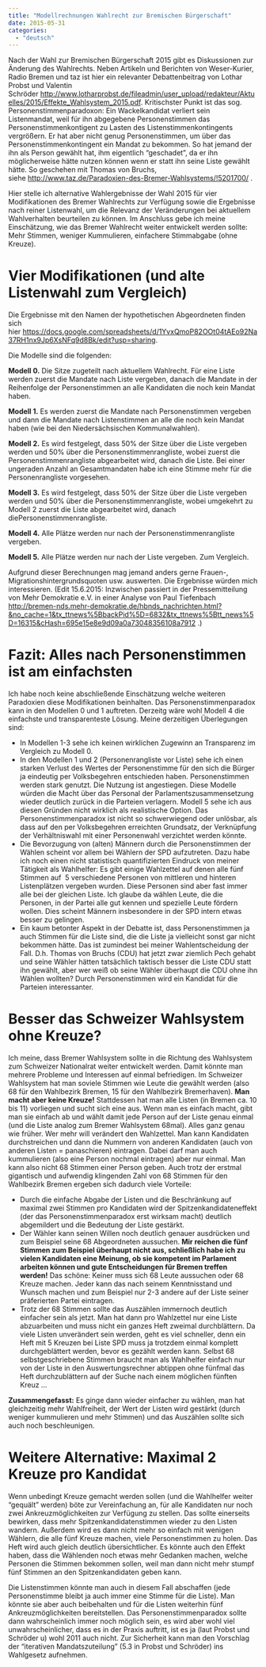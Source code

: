 ```yaml
---
title: "Modellrechnungen Wahlrecht zur Bremischen Bürgerschaft"
date: 2015-05-31
categories: 
  - "deutsch"
---
```


Nach der Wahl zur Bremischen Bürgerschaft 2015 gibt es Diskussionen zur Änderung des Wahlrechts. Neben Artikeln und Berichten von Weser-Kurier, Radio Bremen und taz ist hier ein relevanter Debattenbeitrag von Lothar Probst und Valentin Schröder [http://www.lotharprobst.de/fileadmin/user\_upload/redakteur/Aktuelles/2015/Effekte\_Wahlsystem\_2015.pdf](http://www.lotharprobst.de/fileadmin/user_upload/redakteur/Aktuelles/2015/Effekte_Wahlsystem_2015.pdf). Kritischster Punkt ist das sog. Personenstimmenparadoxon: Ein Wackelkandidat verliert sein Listenmandat, weil für ihn abgegebene Personenstimmen das Personenstimmenkontigent zu Lasten des Listenstimmenkontingents vergrößern. Er hat aber nicht genug Personenstimmen, um über das Personenstimmenkontingent ein Mandat zu bekommen. So hat jemand der ihn als Person gewählt hat, ihm eigentlich "geschadet", da er ihn möglicherweise hätte nutzen können wenn er statt ihn seine Liste gewählt hätte. So geschehen mit Thomas von Bruchs, siehe [http://www.taz.de/Paradoxien-des-Bremer-Wahlsystems/!5201700/](http://www.taz.de/Paradoxien-des-Bremer-Wahlsystems/!5201700/) .

Hier stelle ich alternative Wahlergebnisse der Wahl 2015 für vier Modifikationen des Bremer Wahlrechts zur Verfügung sowie die Ergebnisse nach reiner Listenwahl, um die Relevanz der Veränderungen bei aktuellem Wahlverhalten beurteilen zu können. Im Anschluss gebe ich meine Einschätzung, wie das Bremer Wahlrecht weiter entwickelt werden sollte: Mehr Stimmen, weniger Kummulieren, einfachere Stimmabgabe (ohne Kreuze). <!--more-->

# Vier Modifikationen (und alte Listenwahl zum Vergleich)

Die Ergebnisse mit den Namen der hypothetischen Abgeordneten finden sich hier [https://docs.google.com/spreadsheets/d/1YvxQmoP82OOt04tAEo92Na37RH1nx9Jp6XsNFq9d8Bk/edit?usp=sharing](https://docs.google.com/spreadsheets/d/1YvxQmoP82OOt04tAEo92Na37RH1nx9Jp6XsNFq9d8Bk/edit?usp=sharing).

Die Modelle sind die folgenden:

**Modell 0.** Die Sitze zugeteilt nach aktuellem Wahlrecht. Für eine Liste werden zuerst die Mandate nach Liste vergeben, danach die Mandate in der Reihenfolge der Personenstimmen an alle Kandidaten die noch kein Mandat haben.

**Modell 1.** Es werden zuerst die Mandate nach Personenstimmen vergeben und dann die Mandate nach Listenstimmen an alle die noch kein Mandat haben (wie bei den Niedersächsischen Kommunalwahlen).

**Modell 2.** Es wird festgelegt, dass 50% der Sitze über die Liste vergeben werden und 50% über die Personenstimmenrangliste, wobei zuerst die Personenstimmenrangliste abgearbeitet wird, danach die Liste. Bei einer ungeraden Anzahl an Gesamtmandaten habe ich eine Stimme mehr für die Personenrangliste vorgesehen.

**Modell 3.** Es wird festgelegt, dass 50% der Sitze über die Liste vergeben werden und 50% über die Personenstimmenrangliste, wobei umgekehrt zu Modell 2 zuerst die Liste abgearbeitet wird, danach diePersonenstimmenrangliste.

**Modell 4.** Alle Plätze werden nur nach der Personenstimmenrangliste vergeben.

**Modell 5.** Alle Plätze werden nur nach der Liste vergeben. Zum Vergleich.

Aufgrund dieser Berechnungen mag jemand anders gerne Frauen-, Migrationshintergrundsquoten usw. auswerten. Die Ergebnisse würden mich interessieren. (Edit 15.6.2015: Inzwischen passiert in der Pressemitteilung von Mehr Demokratie e.V. in einer Analyse von Paul Tiefenbach [http://bremen-nds.mehr-demokratie.de/hbnds\_nachrichten.html?&no\_cache=1&tx\_ttnews%5BbackPid%5D=6832&tx\_ttnews%5Btt\_news%5D=16315&cHash=695e15e8e9d09a0a73048356108a7912](http://bremen-nds.mehr-demokratie.de/hbnds_nachrichten.html?&no_cache=1&tx_ttnews%5BbackPid%5D=6832&tx_ttnews%5Btt_news%5D=16315&cHash=695e15e8e9d09a0a73048356108a7912) .)

# Fazit: Alles nach Personenstimmen ist am einfachsten

Ich habe noch keine abschließende Einschätzung welche weiteren Paradoxien diese Modifikationen beinhalten. Das Personenstimmenparadox kann in den Modellen 0 und 1 auftreten. Derzeitg wäre wohl Modell 4 die einfachste und transparenteste Lösung. Meine derzeitigen Überlegungen sind:

- In Modellen 1-3 sehe ich keinen wirklichen Zugewinn an Transparenz im Vergleich zu Modell 0.
- In den Modellen 1 und 2 (Personenrangliste vor Liste) sehe ich einen starken Verlust des Wertes der Personenstimme für den sich die Bürger ja eindeutig per Volksbegehren entschieden haben. Personenstimmen werden stark genutzt. Die Nutzung ist angestiegen. Diese Modelle würden die Macht über das Personal der Parlamentszusammensetzung wieder deutlich zurück in die Parteien verlagern. Modell 5 sehe ich aus diesen Gründen nicht wirklich als realistische Option. Das Personenstimmenparadox ist nicht so schwerwiegend oder unlösbar, als dass auf den per Volksbegehren erreichten Grundsatz, der Verknüpfung der Verhältniswahl mit einer Personenwahl verzichtet werden könnte.
- Die Bevorzugung von (alten) Männern durch die Personenstimmen der Wählen scheint vor allem bei Wählern der SPD aufzutreten. Dazu habe ich noch einen nicht statistisch quantifizierten Eindruck von meiner Tätigkeit als Wahlhelfer: Es gibt einige Wahlzettel auf denen alle fünf Stimmen auf  5 verschiedene Personen von mittleren und hinteren Listenplätzen vergeben wurden. Diese Personen sind aber fast immer alle bei der gleichen Liste. Ich glaube da wählen Leute, die die Personen, in der Partei alle gut kennen und spezielle Leute fördern wollen. Dies scheint Männern insbesondere in der SPD intern etwas besser zu gelingen.
- Ein kaum betonter Aspekt in der Debatte ist, dass Personenstimmen ja auch Stimmen für die Liste sind, die die Liste ja vielleicht sonst gar nicht bekommen hätte. Das ist zumindest bei meiner Wahlentscheidung der Fall. D.h. Thomas von Bruchs (CDU) hat jetzt zwar ziemlich Pech gehabt und seine Wähler hätten tatsächlich taktisch besser die Liste CDU statt ihn gewählt, aber wer weiß ob seine Wähler überhaupt die CDU ohne ihn Wählen wollten? Durch Personenstimmen wird ein Kandidat für die Parteien interessanter.

# Besser das Schweizer Wahlsystem ohne Kreuze?

Ich meine, dass Bremer Wahlsystem sollte in die Richtung des Wahlsystem zum Schweizer Nationalrat weiter entwickelt werden. Damit könnte man mehrere Probleme und Interessen auf einmal befriedigen. Im Schweizer Wahlsystem hat man soviele Stimmen wie Leute die gewählt werden (also 68 für den Wahlbezirk Bremen, 15 für den Wahlbezirk Bremerhaven). **Man macht aber keine Kreuze!** Stattdessen hat man alle Listen (in Bremen ca. 10 bis 11) vorliegen und sucht sich eine aus. Wenn man es einfach macht, gibt man sie einfach ab und wählt damit jede Person auf der Liste genau einmal (und die Liste analog zum Bremer Wahlsystem 68mal). Alles ganz genau wie früher. Wer mehr will verändert den Wahlzettel. Man kann Kandidaten durchstreichen und dann die Nummern von anderen Kandidaten (auch von anderen Listen = panaschieren) eintragen. Dabei darf man auch kummulieren (also eine Person nochmal eintragen) aber nur einmal. Man kann also nicht 68 Stimmen einer Person geben. Auch trotz der erstmal gigantisch und aufwendig klingenden Zahl von 68 Stimmen für den Wahlbezirk Bremen ergeben sich dadurch viele Vorteile:

- Durch die einfache Abgabe der Listen und die Beschränkung auf maximal zwei Stimmen pro Kandidaten wird der Spitzenkandidateneffekt (der das Personenstimmenparadox erst wirksam macht) deutlich abgemildert und die Bedeutung der Liste gestärkt.
- Der Wähler kann seinen Willen noch deutlich genauer ausdrücken und zum Beispiel seine 68 Abgeordneten aussuchen. **Mir reichen die fünf Stimmen zum Beispiel überhaupt nicht aus, schließlich habe ich zu vielen Kandidaten eine Meinung, ob sie kompetent im Parlament arbeiten können und gute Entscheidungen für Bremen treffen werden!** Das schöne: Keiner muss sich 68 Leute aussuchen oder 68 Kreuze machen. Jeder kann das nach seinem Kenntnisstand und Wunsch machen und zum Beispiel nur 2-3 andere auf der Liste seiner präferierten Partei eintragen.
- Trotz der 68 Stimmen sollte das Auszählen immernoch deutlich einfacher sein als jetzt. Man hat dann pro Wahlzettel nur eine Liste abzuarbeiten und muss nicht ein ganzes Heft zweimal durchblättern. Da viele Listen unverändert sein werden, geht es viel schneller, denn ein Heft mit 5 Kreuzen bei Liste SPD muss ja trotzdem einmal komplett durchgeblättert werden, bevor es gezählt werden kann. Selbst 68 selbstgeschriebene Stimmen braucht man als Wahlhelfer einfach nur von der Liste in den Auswertungsrechner abtippen ohne fünfmal das Heft durchzublättern auf der Suche nach einem möglichen fünften Kreuz ...

**Zusammengefasst:** Es ginge dann wieder einfacher zu wählen, man hat gleichzeitig mehr Wahlfreiheit, der Wert der Listen wird gestärkt (durch weniger kummulieren und mehr Stimmen) und das Auszählen sollte sich auch noch beschleunigen.

# Weitere Alternative: Maximal 2 Kreuze pro Kandidat

Wenn unbedingt Kreuze gemacht werden sollen (und die Wahlhelfer weiter "gequält" werden) böte zur Vereinfachung an, für alle Kandidaten nur noch zwei Ankreuzmöglichkeiten zur Verfügung zu stellen. Das sollte einerseits bewirken, dass mehr Spitzenkandidatenstimmen wieder zu den Listen wandern. Außerdem wird es dann nicht mehr so einfach mit wenigen Wählern, die alle fünf Kreuze machen, viele Personenstimmen zu holen. Das Heft wird auch gleich deutlich übersichtlicher. Es könnte auch den Effekt haben, dass die Wählenden noch etwas mehr Gedanken machen, welche Personen die Stimmen bekommen sollen, weil man dann nicht mehr stumpf fünf Stimmen an den Spitzenkandidaten geben kann.

Die Listenstimmen könnte man auch in diesem Fall abschaffen (jede Personenstimme bleibt ja auch immer eine Stimme für die Liste). Man könnte sie aber auch beibehalten und für die Listen weiterhin fünf Ankreuzmöglichkeiten bereitstellen. Das Personenstimmenparadox sollte dann wahrscheinlich immer noch möglich sein, es wird aber wohl viel unwahrscheinlicher, dass es in der Praxis auftritt, ist es ja (laut Probst und Schröder u) wohl 2011 auch nicht. Zur Sicherheit kann man den Vorschlag der "iterativen Mandatszuteilung" (5.3 in Probst und Schröder) ins Wahlgesetz aufnehmen.
